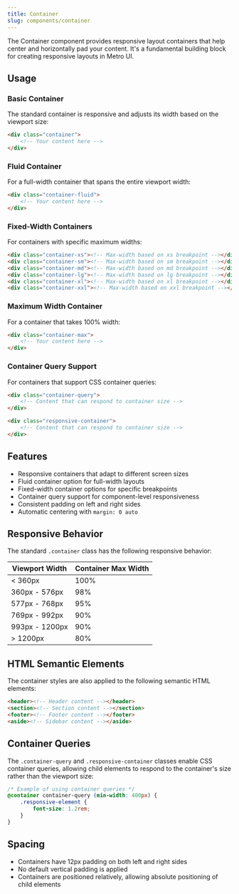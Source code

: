 ```yaml
---
title: Container
slug: components/container
---
```


The Container component provides responsive layout containers that help center and horizontally pad your content. It's a fundamental building block for creating responsive layouts in Metro UI.

## Usage

### Basic Container

The standard container is responsive and adjusts its width based on the viewport size:

```html
<div class="container">
    <!-- Your content here -->
</div>
```

### Fluid Container

For a full-width container that spans the entire viewport width:

```html
<div class="container-fluid">
    <!-- Your content here -->
</div>
```

### Fixed-Width Containers

For containers with specific maximum widths:

```html
<div class="container-xs"><!-- Max-width based on xs breakpoint --></div>
<div class="container-sm"><!-- Max-width based on sm breakpoint --></div>
<div class="container-md"><!-- Max-width based on md breakpoint --></div>
<div class="container-lg"><!-- Max-width based on lg breakpoint --></div>
<div class="container-xl"><!-- Max-width based on xl breakpoint --></div>
<div class="container-xxl"><!-- Max-width based on xxl breakpoint --></div>
```

### Maximum Width Container

For a container that takes 100% width:

```html
<div class="container-max">
    <!-- Your content here -->
</div>
```

### Container Query Support

For containers that support CSS container queries:

```html
<div class="container-query">
    <!-- Content that can respond to container size -->
</div>

<div class="responsive-container">
    <!-- Content that can respond to container size -->
</div>
```

## Features

- Responsive containers that adapt to different screen sizes
- Fluid container option for full-width layouts
- Fixed-width container options for specific breakpoints
- Container query support for component-level responsiveness
- Consistent padding on left and right sides
- Automatic centering with `margin: 0 auto`

## Responsive Behavior

The standard `.container` class has the following responsive behavior:

| Viewport Width | Container Max Width |
| -------------- | ------------------ |
| < 360px        | 100% |
| 360px - 576px  | 98% |
| 577px - 768px  | 95% |
| 769px - 992px  | 90% |
| 993px - 1200px | 90% |
| > 1200px       | 80% |

## HTML Semantic Elements

The container styles are also applied to the following semantic HTML elements:

```html
<header><!-- Header content --></header>
<section><!-- Section content --></section>
<footer><!-- Footer content --></footer>
<aside><!-- Sidebar content --></aside>
```

## Container Queries

The `.container-query` and `.responsive-container` classes enable CSS container queries, allowing child elements to respond to the container's size rather than the viewport size:

```css
/* Example of using container queries */
@container container-query (min-width: 400px) {
    .responsive-element {
        font-size: 1.2rem;
    }
}
```

## Spacing

- Containers have 12px padding on both left and right sides
- No default vertical padding is applied
- Containers are positioned relatively, allowing absolute positioning of child elements